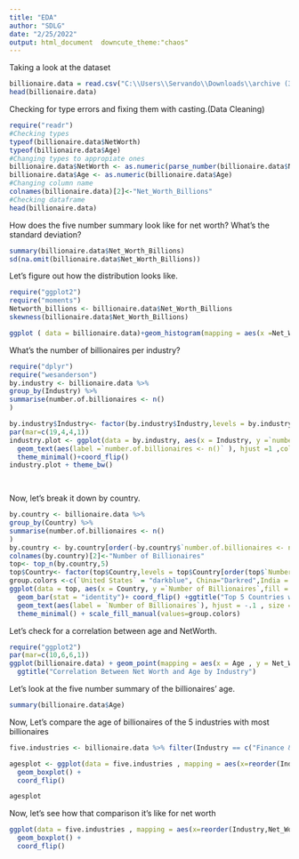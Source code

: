---
title: "EDA"
author: "SDLG"
date: "2/25/2022"
output: html_document  downcute_theme:"chaos"
---
Taking a look at the dataset
```{r}
billionaire.data = read.csv("C:\\Users\\Servando\\Downloads\\archive (34)\\Billionaire.csv")
head(billionaire.data)
```
Checking for type errors and fixing them with casting.(Data Cleaning)


```{r}
require("readr")
#Checking types
typeof(billionaire.data$NetWorth)
typeof(billionaire.data$Age)
#Changing types to appropiate ones
billionaire.data$NetWorth <- as.numeric(parse_number(billionaire.data$NetWorth))
billionaire.data$Age <- as.numeric(billionaire.data$Age)
#Changing column name
colnames(billionaire.data)[2]<-"Net_Worth_Billions"
#Checking dataframe
head(billionaire.data)
```
How does the five number summary look like for net worth? What’s the standard deviation?


```{r}
summary(billionaire.data$Net_Worth_Billions)
sd(na.omit(billionaire.data$Net_Worth_Billions))
```
Let’s figure out how the distribution looks like.
```{r}
require("ggplot2")
require("moments")
Networth_billions <- billionaire.data$Net_Worth_Billions
skewness(billionaire.data$Net_Worth_Billions)

ggplot ( data = billionaire.data)+geom_histogram(mapping = aes(x =Net_Worth_Billions ),binwidth = 0.5,color = "darkgreen")+ggtitle("Net Worth Frequency Distribution")

```
What’s the number of billionaires per industry?
```{r}
require("dplyr")
require("wesanderson")
by.industry <- billionaire.data %>%
group_by(Industry) %>%
summarise(number.of.billionaires <- n()
)

by.industry$Industry<- factor(by.industry$Industry,levels = by.industry$Industry[order(by.industry$`number.of.billionaires <- n()`)])
par(mar=c(19,4,4,1))
industry.plot <- ggplot(data = by.industry, aes(x = Industry, y =`number.of.billionaires <- n()` , fill =Industry ))+ geom_bar(stat = "identity") +ggtitle("Number of Billionaires by Industry") +
  geom_text(aes(label =`number.of.billionaires <- n()` ), hjust =1 ,color = "white", size = 3.5)+
  theme_minimal()+coord_flip() 
industry.plot + theme_bw() 

  
```

Now, let’s break it down by country.
```{r}
by.country <- billionaire.data %>%
group_by(Country) %>%
summarise(number.of.billionaires <- n()
)
by.country <- by.country[order(-by.country$`number.of.billionaires <- n()`),]
colnames(by.country)[2]<-"Number of Billionaires"
top<- top_n(by.country,5)
top$Country<- factor(top$Country,levels = top$Country[order(top$`Number of Billionaires`)])
group.colors <-c(`United States` = "darkblue", China="Darkred",India = "Orange",Germany="Darkgreen",Russia = "purple")
ggplot(data = top, aes(x = Country, y =`Number of Billionaires`,fill = Country ))+
  geom_bar(stat = "identity")+ coord_flip() +ggtitle("Top 5 Countries with Most Billionaires") +
  geom_text(aes(label = `Number of Billionaires`), hjust = -.1 , size = 3.5)+
  theme_minimal() + scale_fill_manual(values=group.colors)

```

Let’s check for a correlation between age and NetWorth.
```{r}
require("ggplot2")
par(mar=c(10,6,6,1))
ggplot(billionaire.data) + geom_point(mapping = aes(x = Age , y = Net_Worth_Billions ,color=Industry))+
  ggtitle("Correlation Between Net Worth and Age by Industry")
```
Let’s look at the five number summary of the billionaires’ age.
```{r}
summary(billionaire.data$Age)
```
Now, Let's compare the age of billionaires of the 5 industries with most billionaires
```{r}

five.industries <- billionaire.data %>% filter(Industry == c("Finance & Investments","Technology","Manufacturing","Fashion & Retail","Healthcare"))

agesplot <- ggplot(data = five.industries , mapping = aes(x=reorder(Industry,Age,FUN=median), y = Age, fill = Industry)) +
  geom_boxplot() +
  coord_flip()

agesplot
```
Now, let's see how that comparison it's like for net worth
```{r}
ggplot(data = five.industries , mapping = aes(x=reorder(Industry,Net_Worth_Billions,FUN=median), y = Net_Worth_Billions, fill = Industry)) +
  geom_boxplot() +
  coord_flip()
```

